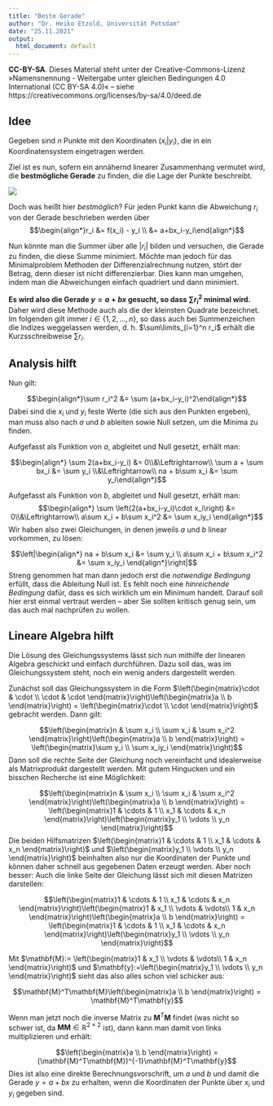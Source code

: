 ```yaml
---
title: "Beste Gerade"
author: "Dr. Heiko Etzold, Universität Potsdam"
date: "25.11.2021"
output:
  html_document: default
---
```


**CC-BY-SA**. Dieses Material steht unter der Creative-Commons-Lizenz »Namensnennung - Weitergabe unter gleichen Bedingungen 4.0 International (CC BY-SA 4.0)« -- siehe https://creativecommons.org/licenses/by-sa/4.0/deed.de

## Idee

Gegeben sind $n$ Punkte mit den Koordinaten $(x_i|y_i)$, die in ein Koordinatensystem eingetragen werden. 


Ziel ist es nun, sofern ein annähernd linearer Zusammenhang vermutet wird, die **bestmögliche Gerade** zu finden, die die Lage der Punkte beschreibt.

![](figLinReg.png)

Doch was heißt hier *bestmöglich*? Für jeden Punkt kann die Abweichung $r_i$ von der Gerade beschrieben werden über $$\begin{align*}r_i &= f(x_i) - y_i \\ &= a+bx_i-y_i\end{align*}$$

Nun könnte man die Summer über alle $|r_i|$ bilden und versuchen, die Gerade zu finden, die diese Summe minimiert. Möchte man jedoch für das Minimalproblem Methoden der Differenzialrechnung nutzen, stört der Betrag, denn dieser ist nicht differenzierbar. Dies kann man umgehen, indem man die Abweichungen einfach quadriert und dann minimiert.

**Es wird also die Gerade $y = a+bx$ gesucht, so dass $\sum r_i^2$ minimal wird.** Daher wird diese Methode auch als die der kleinsten Quadrate bezeichnet.
Im folgenden gilt immer $i\in\{1,2,\dots,n\}$, so dass auch bei Summenzeichen die Indizes weggelassen werden, d. h. $\sum\limits_{i=1}^n r_i$ erhält die Kurzsschreibweise $\sum r_i$.

## Analysis hilft

Nun gilt:

$$\begin{align*}\sum r_i^2 &= \sum (a+bx_i-y_i)^2\end{align*}$$
Dabei sind die $x_i$ und $y_i$ feste Werte (die sich aus den Punkten ergeben), man muss also nach $a$ und $b$ ableiten sowie Null setzen, um die Minima zu finden. 

Aufgefasst als Funktion von $a$, abgleitet und Null gesetzt, erhält man:

$$\begin{align*} \sum 2(a+bx_i-y_i) &= 0\\&\Leftrightarrow\\ \sum a + \sum bx_i &= \sum y_i \\&\Leftrightarrow\\ na + b\sum x_i &= \sum y_i\end{align*}$$


Aufgefasst als Funktion von $b$, abgleitet und Null gesetzt, erhält man:
$$\begin{align*} \sum \left(2(a+bx_i-y_i)\cdot x_i\right) &= 0\\&\Leftrightarrow\\ a\sum x_i + b\sum x_i^2 &= \sum x_iy_i \end{align*}$$
Wir haben also zwei Gleichungen, in denen jeweils $a$ und $b$ linear vorkommen, zu lösen:

$$\left|\begin{align*} na + b\sum x_i &= \sum y_i \\ a\sum x_i + b\sum x_i^2 &= \sum x_iy_i \end{align*}\right|$$
Streng genommen hat man dann jedoch erst die *notwendige Bedingung* erfüllt, dass die Ableitung Null ist. Es fehlt noch eine *hinreichende Bedingung* dafür, dass es sich wirklich um ein Minimum handelt. Darauf soll hier erst einmal vertraut werden -- aber Sie sollten kritisch genug sein, um das auch mal nachprüfen zu wollen.

## Lineare Algebra hilft

Die Lösung des Gleichungssystems lässt sich nun mithilfe der linearen Algebra geschickt und einfach durchführen. Dazu soll das, was im Gleichungssystem steht, noch ein wenig anders dargestellt werden. 

Zunächst soll das Gleichungssystem in die Form $\left(\begin{matrix}\cdot & \cdot \\ \cdot & \cdot \end{matrix}\right)\left(\begin{matrix}a  \\ b \end{matrix}\right) = \left(\begin{matrix}\cdot \\ \cdot \end{matrix}\right)$ gebracht werden. Dann gilt:

$$\left(\begin{matrix}n & \sum x_i \\ \sum x_i & \sum x_i^2 \end{matrix}\right)\left(\begin{matrix}a  \\ b \end{matrix}\right) = \left(\begin{matrix}\sum y_i \\ \sum x_iy_i \end{matrix}\right)$$
Dann soll die rechte Seite der Gleichung noch vereinfacht und idealerweise als Matrixprodukt dargestellt werden. Mit gutem Hingucken und ein bisschen Recherche ist eine Möglichkeit:

$$\left(\begin{matrix}n & \sum x_i \\ \sum x_i & \sum x_i^2 \end{matrix}\right)\left(\begin{matrix}a  \\ b \end{matrix}\right) = \left(\begin{matrix}1 & \cdots & 1 \\ x_1 & \cdots & x_n \end{matrix}\right)\left(\begin{matrix}y_1 \\ \vdots \\ y_n \end{matrix}\right)$$
Die beiden Hilfsmatrizen $\left(\begin{matrix}1 & \cdots & 1 \\ x_1 & \cdots & x_n \end{matrix}\right)$ und $\left(\begin{matrix}y_1 \\ \vdots \\ y_n \end{matrix}\right)$ beinhalten also nur die Koordinaten der Punkte und können daher schnell aus gegebenen Daten erzeugt werden. Aber noch besser: Auch die linke Seite der Gleichung lässt sich mit diesen Matrizen darstellen:

$$\left(\begin{matrix}1 & \cdots & 1 \\ x_1 & \cdots & x_n \end{matrix}\right)\left(\begin{matrix}1 & x_1 \\ \vdots & \vdots\\ 1 & x_n \end{matrix}\right)\left(\begin{matrix}a  \\ b \end{matrix}\right) = \left(\begin{matrix}1 & \cdots & 1 \\ x_1 & \cdots & x_n \end{matrix}\right)\left(\begin{matrix}y_1 \\ \vdots \\ y_n \end{matrix}\right)$$

Mit $\mathbf{M}:= \left(\begin{matrix}1 & x_1 \\ \vdots & \vdots\\ 1 & x_n \end{matrix}\right)$ und $\mathbf{y}:=\left(\begin{matrix}y_1 \\ \vdots \\ y_n \end{matrix}\right)$ sieht das also alles schon viel schicker aus: 

$$\mathbf{M}^T\mathbf{M}\left(\begin{matrix}a  \\ b \end{matrix}\right) = \mathbf{M}^T\mathbf{y}$$

Wenn man jetzt noch die inverse Matrix zu $\mathbf{M}^T\mathbf{M}$ findet (was nicht so schwer ist, da $\mathbf{M}\mathbf{M}\in\mathbb{R}^{2\times 2}$ ist), dann kann man damit von links multiplizieren und erhält:

$$\left(\begin{matrix}a  \\ b \end{matrix}\right) = (\mathbf{M}^T\mathbf{M})^{-1}\mathbf{M}^T\mathbf{y}$$
Dies ist also eine direkte Berechnungsvorschrift, um $a$ und $b$ und damit die Gerade $y = a+bx$ zu erhalten, wenn die Koordinaten der Punkte über $x_i$ und $y_i$ gegeben sind.



